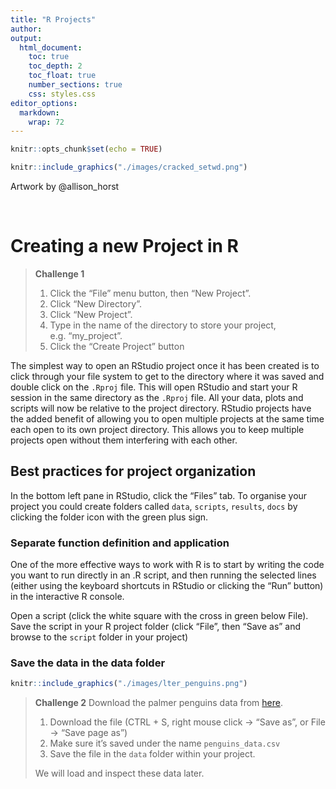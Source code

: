 ```yaml
---
title: "R Projects"
author:
output: 
  html_document:
    toc: true
    toc_depth: 2
    toc_float: true
    number_sections: true
    css: styles.css
editor_options: 
  markdown: 
    wrap: 72
---
```


```r
knitr::opts_chunk$set(echo = TRUE)
```

```r
knitr::include_graphics("./images/cracked_setwd.png")
```
Artwork by @allison_horst

<br>

# Creating a new Project in R


> **Challenge 1**
>
> 1. Click the "File" menu button, then "New Project".
> 2. Click "New Directory".
> 3. Click "New Project".
> 4. Type in the name of the directory to store your project, e.g. "my_project".
> 5. Click the "Create Project" button

The simplest way to open an RStudio project once it has been created is to click
through your file system to get to the directory where it was saved and double
click on the `.Rproj` file. This will open RStudio and start your R session in the
same directory as the `.Rproj` file. All your data, plots and scripts will now be
relative to the project directory. RStudio projects have the added benefit of
allowing you to open multiple projects at the same time each open to its own
project directory. This allows you to keep multiple projects open without them
interfering with each other.


## Best practices for project organization

In the bottom left pane in RStudio, click the "Files" tab. To organise your project you could create folders called `data`, `scripts`, `results`, `docs` by clicking the folder icon with the green plus sign.

### Separate function definition and application

One of the more effective ways to work with R is to start by writing the code you want to run directly in an .R script, and then running the selected lines (either using the keyboard shortcuts in RStudio or clicking the "Run" button) in the interactive R console.

Open a script (click the white square with the cross in green below File). Save the script in your R project folder (click "File", then "Save as" and browse to the `script` folder in your project)

### Save the data in the data folder

```r
knitr::include_graphics("./images/lter_penguins.png")
```

> **Challenge 2**
> Download the palmer penguins data from [here](https://raw.githubusercontent.com/swcarpentry/r-novice-gapminder/gh-pages/_episodes_rmd/data/gapminder_data.csv).
>
> 1. Download the file (CTRL + S, right mouse click -> "Save as", or File -> "Save page as")
> 2. Make sure it's saved under the name `penguins_data.csv`
> 3. Save the file in the `data` folder within your project.
>
> We will load and inspect these data later.

